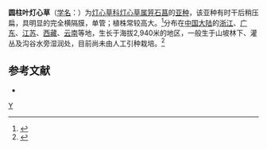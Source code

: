 {{Infraspeciesbox
| image = 
| image_caption = 
| status = 
| status_system = 
| genus = Juncus 
| species = prismatocarpus
| varietas = teretifolius
| authority = [[吴国芳|K. F. Wu]]
}}

'''圆柱叶灯心草'''（[[学名|学名]]：{{lang|la|''Juncus prismatocarpus'' subsp. ''teretifolius''}}）为[[灯心草科|灯心草科]][[灯心草属|灯心草属]][[笄石菖|笄石菖]]的[[亚种|亚种]]，该亚种有时干后稍压扁，具明显的完全横隔膜，单管；植株常较高大。<ref>{{Cite web|title=详细内容|url=http://db.kib.ac.cn/CNFlora/SearchResult.aspx?id=17587|access-date=2021-07-30|work=db.kib.ac.cn|archive-date=2021-07-30|archive-url=https://web.archive.org/web/20210730071632/http://db.kib.ac.cn/CNFlora/SearchResult.aspx?id=17587|dead-url=no}}</ref>分布在[[中国大陆|中国大陆]]的[[浙江|浙江]]、[[广东|广东]]、[[江苏|江苏]]、[[西藏|西藏]]、[[云南|云南]]等地，生长于海拔2,940米的地区，一般生于山坡林下、灌丛及沟谷水旁湿润处，目前尚未由人工引种栽培。<ref>{{Cite web|title=中国高等植物数据库全库（中国种子植物部分）|url=https://web.archive.org/web/20160305032623/http://www.bioinfo.cn/db05/KmzwSpecies.php?action=view&id=25194|access-date=2021-07-30|date=2016-03-05|work=web.archive.org}}</ref>

== 参考文献 ==
<div class="references-small">
* {{cite web| url =http://www.bioinfo.cn/db05/KmzwSpecies.php?action=view&id=25194| title =圆柱叶灯心草（亚种）| work =《中国高等植物数据库全库》| publisher =中国科学院微生物研究所| author =昆明植物研究所| accessdate =2009-02-25| deadurl =yes| archiveurl =https://web.archive.org/web/20160305032623/http://www.bioinfo.cn/db05/KmzwSpecies.php?action=view&id=25194| archivedate =2016-03-05}}
</div>
<references />
{{Taxonbar|from=Q10926553}}

[[Category:灯心草属|Y]]


{{植物小作品}}